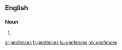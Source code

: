 ==English==

===Noun===
{{head|en}}

# {{plural of|geofence}}

[[ar:geofences]]
[[fr:geofences]]
[[ku:geofences]]
[[my:geofences]]